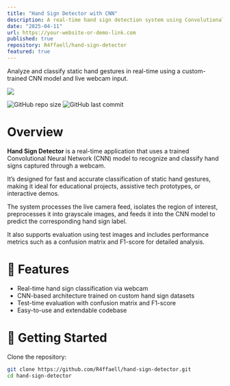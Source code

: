 ```yaml
---
title: "Hand Sign Detector with CNN"
description: A real-time hand sign detection system using Convolutional Neural Network (CNN) and webcam input.
date: "2025-04-11"
url: https://your-website-or-demo-link.com
published: true
repository: R4ffaell/hand-sign-detector
featured: true
---
```


Analyze and classify static hand gestures in real-time using a custom-trained CNN model and live webcam input.

![](https://your-repo-link/banner.svg)

![GitHub repo size](https://img.shields.io/github/repo-size/R4ffaell/hand-sign-detector)
![GitHub last commit](https://img.shields.io/github/last-commit/R4ffaell/hand-sign-detector)

# Overview

**Hand Sign Detector** is a real-time application that uses a trained Convolutional Neural Network (CNN) model to recognize and classify hand signs captured through a webcam.

It’s designed for fast and accurate classification of static hand gestures, making it ideal for educational projects, assistive tech prototypes, or interactive demos.

The system processes the live camera feed, isolates the region of interest, preprocesses it into grayscale images, and feeds it into the CNN model to predict the corresponding hand sign label.

It also supports evaluation using test images and includes performance metrics such as a confusion matrix and F1-score for detailed analysis.

# 🔧 Features

- Real-time hand sign classification via webcam
- CNN-based architecture trained on custom hand sign datasets
- Test-time evaluation with confusion matrix and F1-score
- Easy-to-use and extendable codebase

# 🚀 Getting Started

Clone the repository:

```bash
git clone https://github.com/R4ffaell/hand-sign-detector.git
cd hand-sign-detector
```
